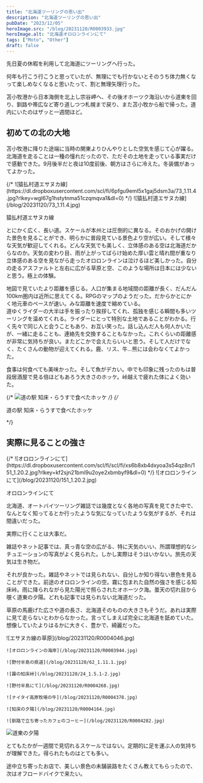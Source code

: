```yaml
---
title: "北海道ツーリングの思い出"
description: "北海道ツーリングの思い出"
pubDate: "2023/12/05"
heroImage.src: "/blog/20231120/R0003933.jpg"
heroImage.alt: "北海道オロロンラインにて"
tags: ["Moto", "Other"]
draft: false
---
```


先日夏の休暇を利用して北海道にツーリングへ行った。  

何年も行こう行こうと思っていたが、無理にでも行かないとそのうち体力無くなって楽しめなくなると思いたって、割と無理矢理行った。  

苫小牧港から日本海側を北上し宗谷岬へ、その後オホーツク海沿いから道東を回り、釧路や帯広など寄り道しつつ札幌まで戻り、また苫小牧から船で帰った。道内にいたのはザッと一週間ほど。  

## 初めての北の大地

苫小牧港に降りた途端に当時の関東よりひんやりとした空気を感じて心が躍る。北海道を走ることは一種の憧れだったので、ただその土地を走っている事実だけで感動できた。9月後半だと夜は10度前後、朝方はさらに冷えた。冬装備があってよかった。  

<RailFullM>
  {/* ![猿払村道エサヌカ線](https://dl.dropboxusercontent.com/scl/fi/6pfgu9eml5x1gaj5dsm3a/73_1.11.4.jpg?rlkey=wgl67g1hstytnma51czqmqva1&dl=0) */}
  ![猿払村道エサヌカ線](/blog/20231120/73_1.11.4.jpg)
<p class="t-caption">猿払村道エサヌカ線</p>
</RailFullM>

とにかく広く、長い道。スケールが本州とは圧倒的に異なる。そのおかげの開けた景色を見ることができ、明らかに普段見ている景色より空が広い。そして様々な天気が歓迎してくれる。どんな天気でも美しく、立体感のある空は北海道だからなのか。天気の変わり目、雨が上がってばらけ始めた厚い雲と晴れ間が重なり立体感のある空を見ながら走ったオロロンラインは泣けるほど美しかった。自分の走るアスファルトと左右に広がる草原と空、このような場所は日本には少ないと思う。極上の体験。  

地図で見ていたより距離を感じる。人口が集まる地域間の距離が長く、だんだん100km圏内は近所に思えてくる。RPGのマップのようだった。だからかとにかく地元車のペースが速い。みな距離を速度で縮めている。  
道ゆくライダーの大半は手を振ったり挨拶してくれ、孤独を感じる瞬間も多いツーリングを温めてくれる。ライダーにとって特別な土地であることがわかる。行く先々で同じ人と会うこともあり、お互い笑った。話し込んだ人も何人かいたが、一緒に走ることも、連絡先を交換することもなかった。これくらいの距離感が非常に気持ちが良い。またどこかで会えたらいいと思う。そして人だけでなく、たくさんの動物が迎えてくれる。鹿、リス、牛…熊には会わなくてよかった。  

食事は何食べても美味かった。そして魚がデカい。中でも印象に残ったのもは普段居酒屋で見る倍ほどもあろう大きさのホッケ。峠越えで疲れた体によく効いた。  

{/* ![道の駅 知床・らうすで食べたホッケ](https://dl.dropboxusercontent.com/scl/fi/9fg1z9xyef1q5va2nv2gs/R0004216.jpg?rlkey=amsum0oqakzyjmm22uo3vw00p&dl=0) */}
{/* <p class="t-caption">道の駅 知床・らうすで食べたホッケ</p> */}

## 実際に見ることの強さ  

<RailFullM>
  {/* ![オロロンラインにて](https://dl.dropboxusercontent.com/scl/fi/scl/fi/xs6b8xb4dxyoa3s54qz8n/151_1.20.2.jpg?rlkey=kf2sjn21bml9u2oye2xbmbyf9&dl=0) */}
  ![オロロンラインにて](/blog/20231120/151_1.20.2.jpg)
  <p class="t-caption">オロロンラインにて</p>
</RailFullM>
北海道、オートバイツーリング雑誌では幾度となく各地の写真を見てきた中で、なんとなく知ってるとか行ったような気になっていたような気がするが、それは間違いだった。  

実際に行くことは大事だ。  

雑誌やネット記事では、真っ青な空の広がる、特に天気のいい、所謂理想的なシチュエーションの写真がよく見られた。しかし実際はそうはいかない。旅先の天気は生き物だ。  

それが良かった。雑誌やネットでは見られない、自分しか知り得ない景色を見ることができた。前途のオロロンラインの空。霧に包まれた自然の強さを感じる知床峠。雨に降られながら見た陽光で照らされたオホーツク海。曇天の切れ目から覗く道東の夕陽。どれも記事では見られない北海道だった。  

草原の馬鹿げた広さや道の長さ、北海道そのものの大きさもそうだ。あれは実際に見て走らないとわからなかった。言ってしまえば完全に北海道を舐めていた。想像していたよりはるかに大きく、豊かで、綺麗だった。  


<RailM>
  <ImgGrid>
    ![エサヌカ線の草原](/blog/20231120/R0004046.jpg)

    ![オロロンラインの海岸](/blog/20231120/R0003944.jpg)

    ![野付半島の県道](/blog/20231120/62_1.11.1.jpg)

    ![霧の知床峠](/blog/20231120/24_1.5.1-2.jpg)

    ![野付半島にて](/blog/20231120/R0004268.jpg)

    ![ナイタイ高原牧場の牛](/blog/20231120/R0004378.jpg)

    ![知床の夕陽](/blog/20231120/R0004164.jpg)

    ![釧路で立ち寄ったカフェのコーヒー](/blog/20231120/R0004282.jpg)
  </ImgGrid>

  ![道東の夕陽](/blog/20231120/96_1.15.3.jpg)
</RailM>

とてもたかが一週間で見切れるスケールではない。定期的に足を運ぶ人の気持ちが理解できた。得られたものはとても多い。  

途中立ち寄ったお店で、美しい景色の未舗装路をたくさん教えてもらったので、次はオフロードバイクで来たい。
